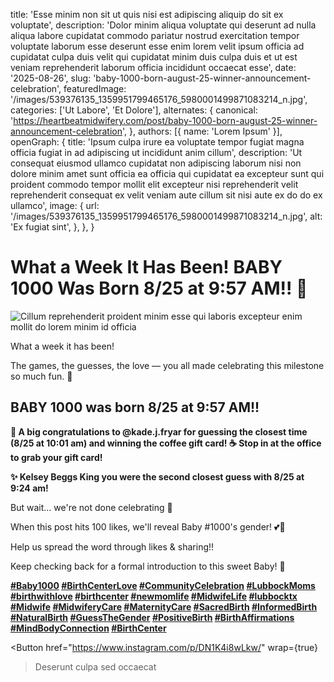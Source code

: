 
  title: 'Esse minim non sit ut quis nisi est adipiscing aliquip do sit ex voluptate',
  description: 'Dolor minim aliqua voluptate qui deserunt ad nulla aliqua labore cupidatat commodo pariatur nostrud exercitation tempor voluptate laborum esse deserunt esse enim lorem velit ipsum officia ad cupidatat culpa duis velit qui cupidatat minim duis culpa duis et ut est veniam reprehenderit laborum officia incididunt occaecat esse',
  date: '2025-08-26',
  slug: 'baby-1000-born-august-25-winner-announcement-celebration',
  featuredImage: '/images/539376135_1359951799465176_5980001499871083214_n.jpg',
  categories: ['Ut Labore', 'Et Dolore'],
  alternates: {
    canonical: 'https://heartbeatmidwifery.com/post/baby-1000-born-august-25-winner-announcement-celebration',
  },
  authors: [{ name: 'Lorem Ipsum' }],
  openGraph: {
    title: 'Ipsum culpa irure ea voluptate tempor fugiat magna officia fugiat in ad adipiscing ut incididunt anim cillum',
    description: 'Ut consequat eiusmod ullamco cupidatat non adipiscing laborum nisi non dolore minim amet sunt officia ea officia qui cupidatat ea excepteur sunt qui proident commodo tempor mollit elit excepteur nisi reprehenderit velit reprehenderit consequat ex velit veniam aute cillum sit nisi aute ex do do ex ullamco',
    image: {
      url: '/images/539376135_1359951799465176_5980001499871083214_n.jpg',
      alt: 'Ex fugiat sint',
    },
  },
}

# What a Week It Has Been! BABY 1000 Was Born 8/25 at 9:57 AM!! 🎉

<Image
  src="/images/539376135_1359951799465176_5980001499871083214_n.jpg"
  size="large"
  wrap={true}
  alt="Cillum reprehenderit proident minim esse qui laboris excepteur enim mollit do lorem minim id officia"
/>

What a week it has been!

The games, the guesses, the love — you all made celebrating this milestone so much fun. 🤍

## BABY 1000 was born 8/25 at 9:57 AM!!

**🎉 A big congratulations to @kade.j.fryar for guessing the closest time (8/25 at 10:01 am) and winning the coffee gift card! ☕ Stop in at the office to grab your gift card!**

**✨ Kelsey Beggs King you were the second closest guess with 8/25 at 9:24 am!**

But wait… we're not done celebrating 👀

When this post hits 100 likes, we'll reveal Baby #1000's gender! 💕💙

Help us spread the word through likes & sharing!!

Keep checking back for a formal introduction to this sweet Baby! 🤍

**[#Baby1000](https://www.instagram.com/explore/tags/baby1000/) [#BirthCenterLove](https://www.instagram.com/explore/tags/birthcenterlove/) [#CommunityCelebration](https://www.instagram.com/explore/tags/communitycelebration/) [#LubbockMoms](https://www.instagram.com/explore/tags/lubbockmoms/) [#birthwithlove](https://www.instagram.com/explore/tags/birthwithlove/) [#birthcenter](https://www.instagram.com/explore/tags/birthcenter/) [#newmomlife](https://www.instagram.com/explore/tags/newmomlife/) [#MidwifeLife](https://www.instagram.com/explore/tags/midwifelife/) [#lubbocktx](https://www.instagram.com/explore/tags/lubbocktx/) [#Midwife](https://www.instagram.com/explore/tags/midwife/) [#MidwiferyCare](https://www.instagram.com/explore/tags/midwiferycare/) [#MaternityCare](https://www.instagram.com/explore/tags/maternitycare/) [#SacredBirth](https://www.instagram.com/explore/tags/sacredbirth/) [#InformedBirth](https://www.instagram.com/explore/tags/informedbirth/) [#NaturalBirth](https://www.instagram.com/explore/tags/naturalbirth/) [#GuessTheGender](https://www.instagram.com/explore/tags/guessthegender/) [#PositiveBirth](https://www.instagram.com/explore/tags/positivebirth/) [#BirthAffirmations](https://www.instagram.com/explore/tags/birthaffirmations/) [#MindBodyConnection](https://www.instagram.com/explore/tags/mindbodyconnection/) [#BirthCenter](https://www.instagram.com/explore/tags/birthcenter/)**

<Button
  href="https://www.instagram.com/p/DN1K4i8wLkw/"
  wrap={true}
>Deserunt culpa sed occaecat</Button>
